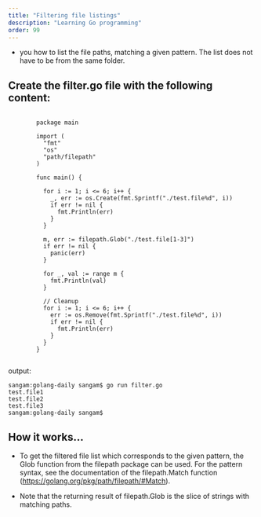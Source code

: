 ```yaml
---
title: "Filtering file listings"
description: "Learning Go programming"
order: 99
---
```



- you how to list the file paths, matching a given pattern. The list does not have to be from the same folder.

## Create the filter.go file with the following content:
```

        package main

        import (
          "fmt"
          "os"
          "path/filepath"
        )

        func main() {

          for i := 1; i <= 6; i++ {
            _, err := os.Create(fmt.Sprintf("./test.file%d", i))
            if err != nil {
              fmt.Println(err)
            }
          }

          m, err := filepath.Glob("./test.file[1-3]")
          if err != nil {
            panic(err)
          }

          for _, val := range m {
            fmt.Println(val)
          }

          // Cleanup
          for i := 1; i <= 6; i++ {
            err := os.Remove(fmt.Sprintf("./test.file%d", i))
            if err != nil {
              fmt.Println(err)
            }
          }
        }


```
output:
```
sangam:golang-daily sangam$ go run filter.go 
test.file1
test.file2
test.file3
sangam:golang-daily sangam$ 
```

## How it works...

- To get the filtered file list which corresponds to the given pattern, the Glob function from the filepath package can be used. For the pattern syntax, see the documentation of the filepath.Match function (https://golang.org/pkg/path/filepath/#Match).

- Note that the returning result of filepath.Glob is the slice of strings with matching paths.
